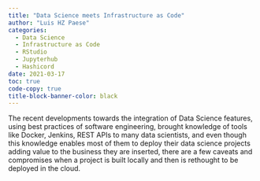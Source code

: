 ```yaml
---
title: "Data Science meets Infrastructure as Code"
author: "Luis HZ Paese"
categories:
  - Data Science
  - Infrastructure as Code
  - RStudio
  - Jupyterhub
  - Hashicord
date: 2021-03-17
toc: true
code-copy: true
title-block-banner-color: black
---
```


The recent developments towards the integration of Data Science features, using best practices of software engineering, brought knowledge of tools like Docker, Jenkins, REST APIs to many data scientists, and even though this knowledge enables most of them to deploy their data science projects adding value to the business they are inserted, there are a few caveats and compromises when a project is built locally and then is rethought to be deployed in the cloud.